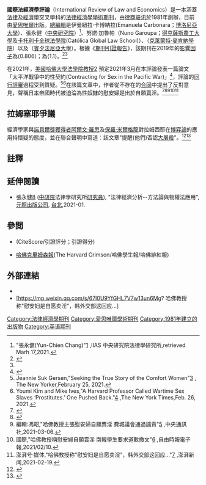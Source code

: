 {{Infobox journal
| title         = 國際法律經濟學評論<br>{{small|(International Review of Law and Economics)}}
| cover         = 
| caption       = 
| former_name   = <!-- or |former_names= -->
| abbreviation  = Int. Rev. Law Econ.
| bluebook      = Int'l Rev. L. & Econ.
| discipline    = [[法律經濟學|法律，經濟學]]
| peer-reviewed = 
| language      = [[英語|英語]]
| editors       = 伊曼紐拉·卡博納拉, 張永健, 努諾·加魯帕, 埃里克·海蘭德, 喬納森·克里克
| publisher     = [[愛思唯爾|愛思唯爾]]
| country       = 
| history       = 1981-目前
| frequency     = 
| openaccess    = 
| license       = 
| impact        = 0.806 (2019年)<ref name=2019ifcs>Editors: Emanuela Carbonara, PhD, Yun-Chien Chang, Nuno Garoupa, Eric A. Helland, Jonathan Klick,"International Review of Law and Economics"[https://www.journals.elsevier.com/international-review-of-law-and-economics/] {{Wayback|url=https://www.journals.elsevier.com/international-review-of-law-and-economics/ |date=20210424143217 }},Elsevier,retrieved March 17,2021. ISSN: 0144-8188</ref>
| impact-year   = 
| ISSNlabel     = 
| ISSN          = 0144-8188
| eISSN         = 1873-6394
| CODEN         = 
| JSTOR         = 
| LCCN          = 
| OCLC          = 
| website       = http://www.journals.elsevier.com/international-review-of-law-and-economics/
| link1         = http://www.sciencedirect.com/science/journal/01448188
| link1-name    = Online access
| link2         = <!-- up to |link5= -->
| link2-name    = <!-- up to |link5-name= -->
| boxwidth      = 
}}

'''國際法經濟學評論'''（International Review of Law and Economics）是一本涵蓋[[法律|法律]]及[[經濟學|經濟學]]交叉學科的[[法律經濟學|法律經濟學]][[學術期刊|學術期刊]]，由[[律商联讯|律商联讯]]於1981年創辦，目前由[[愛思唯爾|愛思唯爾]]出版。[[總編輯|總編輯]]是伊曼紐拉·卡博納拉(Emanuela Carbonara；[[博洛尼亞大學|博洛尼亞大學]]）、張永健（[[中央研究院|中央研究院]]）<ref>"張永健(Yun-Chien Chang)"[https://www.iias.sinica.edu.tw/en/member_post/5] {{Wayback|url=https://www.iias.sinica.edu.tw/en/member_post/5 |date=20201208031708 }},IIAS 中央研究院法律學研究所,retrieved Marh 17,2021.</ref>、努諾·加魯帕（Nuno Garoupa；[[得克薩斯農工大學|得克薩斯農工大學]]及[[卡托利卡全球法學院|卡托利卡全球法學院]](Católica Global Law School)）、{{le|埃里克·海蘭德|Eric Helland}}（[[克萊蒙特·麥肯納學院|克萊蒙特·麥肯納學院]]）以及{{le|喬納森·克里克|Jonathan Klick}}（[[賓夕法尼亞大學|賓夕法尼亞大學]]）。根據《[[期刊引證報告|期刊引證報告]]》，該期刊在2019年的[[影響因子|影響因子]]為⟨0.806⟩；{{le|引證評量|CiteScore}}為⟨1.1⟩。<ref name=WoS>{{cite book |year=2017 |chapter=International Review of Law and Economics |title=2016 Journal Citation Reports |publisher=[[Thomson_Reuters|Thomson Reuters]] |edition=Science |series=[[Web_of_Science|Web of Science]]|title-link=Journal Citation Reports }}</ref><ref name=2019ifcs/>

在2021年，[[美國|美國]][[哈佛大學法學院|哈佛大學法學院]][[教授|教授]]{{le|約翰·馬克·拉姆塞耶|John Mark Ramseyer}}[https://hls.harvard.edu/faculty/directory/10697/Ramseyer] {{Wayback|url=https://hls.harvard.edu/faculty/directory/10697/Ramseyer |date=20210308072450 }}預定2021年3月在本評論發表一篇論文「太平洋戰爭中的性契約(Contracting for Sex in the Pacific War)」<ref>{{cite journal|title=Contracting for sex in the Pacific War |journal=International Review of Law and Economics |volume=65 |date=March 2021 |first=J. Mark |last= Ramseyer |doi=10.1016/j.irle.2020.105971}}</ref>，評論的[[同行評審|同行評審]]過程受到質疑。<ref>Jeannie Suk Gersen,"Seeking the True Story of the Comfort Women"[https://www.newyorker.com/culture/annals-of-inquiry/seeking-the-true-story-of-the-comfort-women-j-mark-ramseyer] {{Wayback|url=https://www.newyorker.com/culture/annals-of-inquiry/seeking-the-true-story-of-the-comfort-women-j-mark-ramseyer |date=20210321165309 }}, The New Yorker,February 25, 2021.</ref><ref>Youmi Kim and Mike Ives,"A Harvard Professor Called Wartime Sex Slaves ‘Prostitutes.’ One Pushed Back."[https://www.nytimes.com/2021/02/26/world/asia/harvard-professor-comfort-women.html] {{Wayback|url=https://www.nytimes.com/2021/02/26/world/asia/harvard-professor-comfort-women.html |date=20210312082057 }},The New York Times,Feb. 26, 2021.</ref>在該篇文章中，作者從不存在的[[合同|合同]]中提出了反對意見，聲稱[[日本帝國|日本帝國]]時代被迫淪為[[性奴隸|性奴隸]]的[[慰安婦|慰安婦]]是出於自願[[性交易|賣淫]]。<ref>{{Cite journal|url=https://www.newyorker.com/culture/annals-of-inquiry/seeking-the-true-story-of-the-comfort-women-j-mark-ramseyer|title=Seeking the True Story of the Comfort Women|author=Jeannie Suk Gersen|date=2021-02-26|journal=The New Yorker|language=en-US|access-date=2021-02-26|archive-date=2021-03-21|archive-url=https://web.archive.org/web/20210321165309/https://www.newyorker.com/culture/annals-of-inquiry/seeking-the-true-story-of-the-comfort-women-j-mark-ramseyer}}</ref><ref>{{Cite journal|url=https://www.nytimes.com/2021/02/26/world/asia/harvard-professor-comfort-women.html|title=A Harvard Professor Called Wartime Sex Slaves ‘Prostitutes.’ One Pushed Back.|author=Youmi Kim and Mike Ives|date=2021-02-26|journal=The New York Times|language=en-US|access-date=2021-02-26|archive-date=2021-03-12|archive-url=https://web.archive.org/web/20210312082057/https://www.nytimes.com/2021/02/26/world/asia/harvard-professor-comfort-women.html}}</ref><ref>編輯:馮昭,"哈佛教授主張慰安婦自願賣淫 費城議會通過譴責"[https://www.cna.com.tw/news/aopl/202103060104.aspx] {{Wayback|url=https://www.cna.com.tw/news/aopl/202103060104.aspx |date=20210310161452 }},中央通訊社,2021-03-06.</ref><ref>國際,"哈佛教授稱慰安婦自願賣淫 南韓學生要求道歉撤文"[https://news.ltn.com.tw/news/world/breakingnews/3437285] {{Wayback|url=https://news.ltn.com.tw/news/world/breakingnews/3437285 |date=20210301123259 }},自由時報電子報,2021/02/10.</ref><ref>澎湃号·媒体,"哈佛教授称"慰安妇是自愿卖淫"，韩外交部这回应…"[https://www.thepaper.cn/newsDetail_forward_11386542] {{Wayback|url=https://www.thepaper.cn/newsDetail_forward_11386542 |date=20210227115857 }},澎湃新闻,2021-02-19.</ref>

==拉姆塞耶爭議==
經濟學家與[[諾貝爾獎得主列表|諾貝爾獎獲得者]][[阿爾文·羅思|阿爾文·羅思]]及[[保羅·米爾格龍|保羅·米爾格龍]]對拉姆西耶在[[博弈論|博弈論]]的應用持懷疑的態度，並在聯合聲明中寫道：該文章"提醒(他們)否認[[猶太人大屠殺否定論|大屠殺]]"。<ref>{{Cite journal|url=http://chwe.net/irle/roth_milgrom.pdf|title=Statement by Al Roth and Paul Milgrom|language=en-US|access-date=2021-03-03|journal=|archive-date=2021-04-24|archive-url=https://web.archive.org/web/20210424005440/http://chwe.net/irle/roth_milgrom.pdf}}</ref><ref>{{Cite journal|url=https://www.thecrimson.com/article/2021/2/7/hls-paper-international-controversy/|title=Two Nobel Economics Prize winners say Ramseyer’s paper reminds them of Holocaust denial|date=2021-03-03|journal=Hankyoreh|language=en-US|access-date=2021-03-03|archive-date=2021-04-09|archive-url=https://web.archive.org/web/20210409102606/https://www.thecrimson.com/article/2021/2/7/hls-paper-international-controversy/}}</ref>

==註釋==
{{Reflist|2}}

==延伸閱讀==
{{refbegin}}
*張永健[https://www.iias.sinica.edu.tw/en/member_post/5] {{Wayback|url=https://www.iias.sinica.edu.tw/en/member_post/5 |date=20201208031708 }} ([[中研院|中研院]]法律學研究所[[研究員|研究員]]), "法律經濟分析--方法論與物權法應用", [[元照出版公司|元照出版公司]], [[台北|台北]],2021-01. {{isbn|978-957-511-444-2}} {{zh}}
{{refend}}

==參閲==
*{{le|引證評量|CiteScore}}(CiteScore/引證評分；引證得分)
*[[哈佛克里姆森報|哈佛克里姆森報]](The Harvard Crimson/哈佛學生報/哈佛緋紅報)

==外部連結==
*{{Official website|http://www.journals.elsevier.com/international-review-of-law-and-economics/}}
*[https://mp.weixin.qq.com/s/67I0U9YfGHL7V7w13un6Mg? 哈佛教授称"慰安妇是自愿卖淫"，韩外交部这回应…]

[[Category:法律經濟學期刊|Category:法律經濟學期刊]]
[[Category:愛思唯爾學術期刊|Category:愛思唯爾學術期刊]]
[[Category:1981年建立的出版物|Category:1981年建立的出版物]]
[[Category:英语期刊|Category:英语期刊]]
